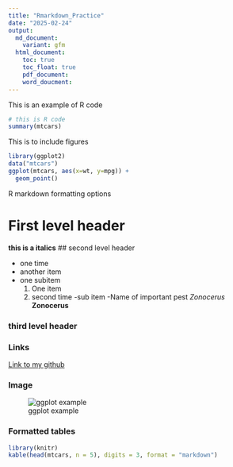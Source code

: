 ```yaml
---
title: "Rmarkdown_Practice"
date: "2025-02-24"
output:
  md_document:
    variant: gfm
  html_document:
    toc: true
    toc_float: true
    pdf_document:
    word_doucment:  
---
```

This is an example of R code
```r
# this is R code
summary(mtcars)
```
This is to include figures
```r
library(ggplot2)
data("mtcars")
ggplot(mtcars, aes(x=wt, y=mpg)) +
  geom_point()
```

R markdown formatting options

# First level header
**this is a italics**
## second level header

- one time
- another item
- one subitem
  1. One item
  2. second time
  -sub item
  -Name of important pest
  *Zonocerus*
  **Zonocerus** 
  
### third level header

### Links
[Link to my github](https://auburn.instructure.com/courses/1629066/pages/markdown?module_item_id=34890510b) 

### Image
![ggplot example](Plot3.jpg)

### Formatted tables
```r
library(knitr)
kable(head(mtcars, n = 5), digits = 3, format = "markdown")
```




